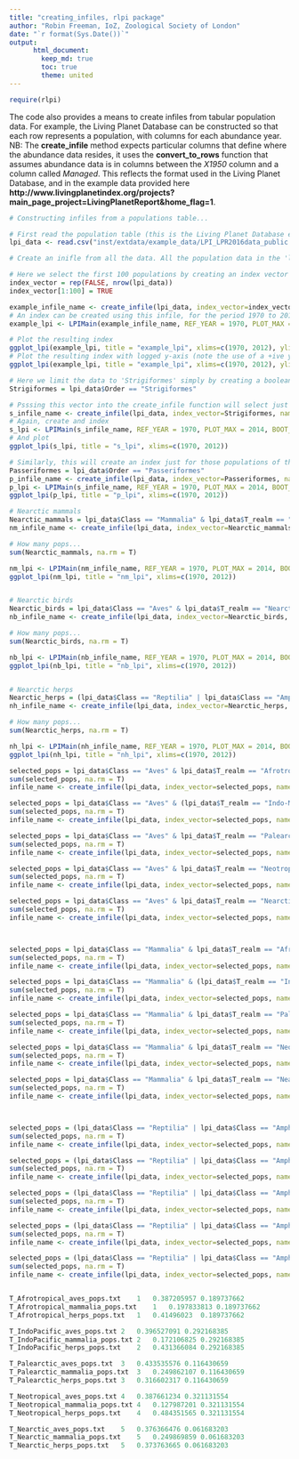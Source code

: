 ```yaml
---
title: "creating_infiles, rlpi package"
author: "Robin Freeman, IoZ, Zoological Society of London"
date: "`r format(Sys.Date())`"
output:  
      html_document:  
        keep_md: true  
        toc: true
        theme: united
---
```


```r
require(rlpi)
```

The code also provides a means to create infiles from tabular population data. For example, the Living Planet Database can be constructed so that each row represents a population, with columns for each abundance year. NB: The **create_infile** method expects particular columns that define where the abundance data resides, it uses the **convert_to_rows** function that assumes abundance data is in columns between the *X1950* column and a column called *Managed*. This reflects the format used in the Living Planet Database, and in the example data provided here **http://www.livingplanetindex.org/projects?main_page_project=LivingPlanetReport&home_flag=1**.


```r
# Constructing infiles from a populations table...

# First read the population table (this is the Living Planet Database excluding confidential records)
lpi_data <- read.csv("inst/extdata/example_data/LPI_LPR2016data_public.csv", na.strings = "NULL")

# Create an inifle from all the data. All the population data in the 'lpi_data' table will be converted and stored in a file called 'example_data_pops.txt' and a file called 'example_data_infile.txt' will be created that references the first file (the infile name will also be stored in the returned variable 'example_infile_name')

# Here we select the first 100 populations by creating an index vector that's FALSE for all rows, then setting the first 100 rows to TRUE
index_vector = rep(FALSE, nrow(lpi_data))
index_vector[1:100] = TRUE

example_infile_name <- create_infile(lpi_data, index_vector=index_vector, name="example_data")
# An index can be created using this infile, for the period 1970 to 2014 with 100 bootstraps.
example_lpi <- LPIMain(example_infile_name, REF_YEAR = 1970, PLOT_MAX = 2014, BOOT_STRAP_SIZE = 100)

# Plot the resulting index
ggplot_lpi(example_lpi, title = "example_lpi", xlims=c(1970, 2012), ylim=c(0, 2))
# Plot the resulting index with logged y-axis (note the use of a +ive ymin)
ggplot_lpi(example_lpi, title = "example_lpi", xlims=c(1970, 2012), ylim=c(0.3, 2), trans="log")

# Here we limit the data to 'Strigiformes' simply by creating a boolean  (true/false) vector which is true for populations (rows) where the Order is "Strigiformes"
Strigiformes = lpi_data$Order == "Strigiformes" 

# Psssing this vector into the create_infile function will select just those populations and create an infile for them
s_infile_name <- create_infile(lpi_data, index_vector=Strigiformes, name="example_data_strig")
# Again, create and index
s_lpi <- LPIMain(s_infile_name, REF_YEAR = 1970, PLOT_MAX = 2014, BOOT_STRAP_SIZE = 100)
# And plot
ggplot_lpi(s_lpi, title = "s_lpi", xlims=c(1970, 2012))

# Similarly, this will create an index just for those populations of the Order 'Passeriformes'
Passeriformes = lpi_data$Order == "Passeriformes" 
p_infile_name <- create_infile(lpi_data, index_vector=Passeriformes, name="example_data_pass")
p_lpi <- LPIMain(s_infile_name, REF_YEAR = 1970, PLOT_MAX = 2014, BOOT_STRAP_SIZE = 100)
ggplot_lpi(p_lpi, title = "p_lpi", xlims=c(1970, 2012))

# Nearctic mammals
Nearctic_mammals = lpi_data$Class == "Mammalia" & lpi_data$T_realm == "Nearctic"
nm_infile_name <- create_infile(lpi_data, index_vector=Nearctic_mammals, name="terrestrial_Nearctic_Mammalia")

# How many pops...
sum(Nearctic_mammals, na.rm = T)

nm_lpi <- LPIMain(nm_infile_name, REF_YEAR = 1970, PLOT_MAX = 2014, BOOT_STRAP_SIZE = 100)
ggplot_lpi(nm_lpi, title = "nm_lpi", xlims=c(1970, 2012))


# Nearctic birds
Nearctic_birds = lpi_data$Class == "Aves" & lpi_data$T_realm == "Nearctic"
nb_infile_name <- create_infile(lpi_data, index_vector=Nearctic_birds, name="terrestrial_Nearctic_Aves")

# How many pops...
sum(Nearctic_birds, na.rm = T)

nb_lpi <- LPIMain(nb_infile_name, REF_YEAR = 1970, PLOT_MAX = 2014, BOOT_STRAP_SIZE = 100)
ggplot_lpi(nb_lpi, title = "nb_lpi", xlims=c(1970, 2012))


# Nearctic herps
Nearctic_herps = (lpi_data$Class == "Reptilia" | lpi_data$Class == "Amphibia") & lpi_data$T_realm == "Nearctic"
nh_infile_name <- create_infile(lpi_data, index_vector=Nearctic_herps, name="terrestrial_Nearctic_Herps")

# How many pops...
sum(Nearctic_herps, na.rm = T)

nh_lpi <- LPIMain(nh_infile_name, REF_YEAR = 1970, PLOT_MAX = 2014, BOOT_STRAP_SIZE = 100)
ggplot_lpi(nh_lpi, title = "nh_lpi", xlims=c(1970, 2012))

```

```r
selected_pops = lpi_data$Class == "Aves" & lpi_data$T_realm == "Afrotropical"
sum(selected_pops, na.rm = T)
infile_name <- create_infile(lpi_data, index_vector=selected_pops, name="T_Afrotropical_aves")

selected_pops = lpi_data$Class == "Aves" & (lpi_data$T_realm == "Indo-Malayan" | lpi_data$T_realm == "Australasia"  | lpi_data$T_realm == "Oceania")
sum(selected_pops, na.rm = T)
infile_name <- create_infile(lpi_data, index_vector=selected_pops, name="T_IndoPacific_aves")

selected_pops = lpi_data$Class == "Aves" & lpi_data$T_realm == "Palearctic"
sum(selected_pops, na.rm = T)
infile_name <- create_infile(lpi_data, index_vector=selected_pops, name="T_Palearctic_aves")

selected_pops = lpi_data$Class == "Aves" & lpi_data$T_realm == "Neotropical"
sum(selected_pops, na.rm = T)
infile_name <- create_infile(lpi_data, index_vector=selected_pops, name="T_Neotropical_aves")

selected_pops = lpi_data$Class == "Aves" & lpi_data$T_realm == "Nearctic"
sum(selected_pops, na.rm = T)
infile_name <- create_infile(lpi_data, index_vector=selected_pops, name="T_Nearctic_aves")



selected_pops = lpi_data$Class == "Mammalia" & lpi_data$T_realm == "Afrotropical"
sum(selected_pops, na.rm = T)
infile_name <- create_infile(lpi_data, index_vector=selected_pops, name="T_Afrotropical_mammalia")

selected_pops = lpi_data$Class == "Mammalia" & (lpi_data$T_realm == "Indo-Malayan" | lpi_data$T_realm == "Australasia"  | lpi_data$T_realm == "Oceania")
sum(selected_pops, na.rm = T)
infile_name <- create_infile(lpi_data, index_vector=selected_pops, name="T_IndoPacific_mammalia")

selected_pops = lpi_data$Class == "Mammalia" & lpi_data$T_realm == "Palearctic"
sum(selected_pops, na.rm = T)
infile_name <- create_infile(lpi_data, index_vector=selected_pops, name="T_Palearctic_mammalia")

selected_pops = lpi_data$Class == "Mammalia" & lpi_data$T_realm == "Neotropical"
sum(selected_pops, na.rm = T)
infile_name <- create_infile(lpi_data, index_vector=selected_pops, name="T_Neotropical_mammalia")

selected_pops = lpi_data$Class == "Mammalia" & lpi_data$T_realm == "Nearctic"
sum(selected_pops, na.rm = T)
infile_name <- create_infile(lpi_data, index_vector=selected_pops, name="T_Nearctic_mammalia")



selected_pops = (lpi_data$Class == "Reptilia" | lpi_data$Class == "Amphibia") & lpi_data$T_realm == "Afrotropical"
sum(selected_pops, na.rm = T)
infile_name <- create_infile(lpi_data, index_vector=selected_pops, name="T_Afrotropical_herps")

selected_pops = (lpi_data$Class == "Reptilia" | lpi_data$Class == "Amphibia") & (lpi_data$T_realm == "Indo-Malayan" | lpi_data$T_realm == "Australasia"  | lpi_data$T_realm == "Oceania")
sum(selected_pops, na.rm = T)
infile_name <- create_infile(lpi_data, index_vector=selected_pops, name="T_IndoPacific_herps")

selected_pops = (lpi_data$Class == "Reptilia" | lpi_data$Class == "Amphibia") & lpi_data$T_realm == "Palearctic"
sum(selected_pops, na.rm = T)
infile_name <- create_infile(lpi_data, index_vector=selected_pops, name="T_Palearctic_herps")

selected_pops = (lpi_data$Class == "Reptilia" | lpi_data$Class == "Amphibia") & lpi_data$T_realm == "Neotropical"
sum(selected_pops, na.rm = T)
infile_name <- create_infile(lpi_data, index_vector=selected_pops, name="T_Neotropical_herps")

selected_pops = (lpi_data$Class == "Reptilia" | lpi_data$Class == "Amphibia") & lpi_data$T_realm == "Nearctic"
sum(selected_pops, na.rm = T)
infile_name <- create_infile(lpi_data, index_vector=selected_pops, name="T_Nearctic_herps")


T_Afrotropical_aves_pops.txt	1	0.387205957	0.189737662
T_Afrotropical_mammalia_pops.txt	1	0.197833813	0.189737662
T_Afrotropical_herps_pops.txt	1	0.41496023	0.189737662

T_IndoPacific_aves_pops.txt	2	0.396527091	0.292168385
T_IndoPacific_mammalia_pops.txt	2	0.172106825	0.292168385
T_IndoPacific_herps_pops.txt	2	0.431366084	0.292168385

T_Palearctic_aves_pops.txt	3	0.433535576	0.116430659
T_Palearctic_mammalia_pops.txt	3	0.249862107	0.116430659
T_Palearctic_herps_pops.txt	3	0.316602317	0.116430659

T_Neotropical_aves_pops.txt	4	0.387661234	0.321131554
T_Neotropical_mammalia_pops.txt	4	0.127987201	0.321131554
T_Neotropical_herps_pops.txt	4	0.484351565	0.321131554

T_Nearctic_aves_pops.txt	5	0.376366476	0.061683203
T_Nearctic_mammalia_pops.txt	5	0.249869859	0.061683203
T_Nearctic_herps_pops.txt	5	0.373763665	0.061683203

```
